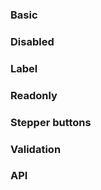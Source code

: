 
### Basic

<NumberInputPlayground />

### Disabled

<NumberInputDisabledPlayground />

### Label

<NumberInputLabelPlayground />

### Readonly

<NumberInputReadonlyPlayground />

### Stepper buttons

<NumberInputStepperButtonPlayground />

### Validation

<NumberInputValidationPlayground height="20rem" />

### API

<PropsApi />
